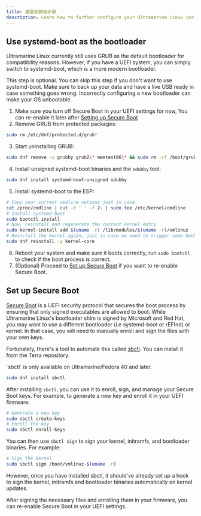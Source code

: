```yaml
---
title: 進階安裝後步驟
description: Learn how to further configure your Ultramarine Linux installation.
---
```



## Use systemd-boot as the bootloader

Ultramarine Linux currently still uses GRUB as the default bootloader for compatibility reasons. However, if you have a UEFI system, you can simply switch to
systemd-boot, which is a more modern bootloader.

<Alert type="warning">
  This step is optional. You can skip this step if you don't want to use
  systemd-boot. Make sure to back up your data and have a live USB ready in case
  something goes wrong. Incorrectly configuring a new bootloader can make your
  OS unbootable.
</Alert>

1. Make sure you turn off Secure Boot in your UEFI settings for now, You can re-enable it later after [Setting up Secure Boot](#set-up-secure-boot)
2. Remove GRUB from protected packages:

```bash
sudo rm /etc/dnf/protected.d/grub*
```

3. Start uninstalling GRUB:

```bash
sudo dnf remove -y grubby grub2\* memtest86\* && sudo rm -rf /boot/grub2 && sudo rm -rf /boot/loader
```

4. Install unsigned systemd-boot binaries and the `sdubby` tool:

```bash
sudo dnf install systemd-boot-unsigned sdubby
```

5. Install systemd-boot to the ESP:

```bash
# Copy your current cmdline options just in case
cat /proc/cmdline | cut -d ' ' -f 2- | sudo tee /etc/kernel/cmdline
# Install systemd-boot
sudo bootctl install
# Now, reinstall and regenerate the current kernel entry
sudo kernel-install add $(uname -r) /lib/modules/$(uname -r)/vmlinuz
# Reinstall the kernel again, just in case we need to trigger some hooks
sudo dnf reinstall -y kernel-core
```

6. Reboot your system and make sure it boots correctly, run `sudo bootctl` to check if the boot process is correct.
7. (Optional) Proceed to [Set up Secure Boot](#set-up-secure-boot) if you want to re-enable Secure Boot.

## Set up Secure Boot

[Secure Boot] is a UEFI security protocol that secures the boot process by ensuring that
only signed executables are allowed to boot. While Ultramarine Linux's bootloader shim is signed by Microsoft and Red Hat,
you may want to use a different bootloader (i.e systemd-boot or rEFInd) or kernel. In that case, you will need to manually enroll
and sign the files with your own keys.

Fortunately, there's a tool to automate this called [sbctl]. You can install it from the Terra repository:

<Alert type="info">
  `sbctl` is only available on Ultramarine/Fedora 40 and later.
</Alert>

```bash
sudo dnf install sbctl
```

After installing `sbctl`, you can use it to enroll, sign, and manage your Secure Boot keys. For example, to generate a new key and enroll it in your UEFI firmware:

```bash
# Generate a new key
sudo sbctl create-keys
# Enroll the key
sudo sbctl enroll-keys
```

You can then use `sbctl sign` to sign your kernel, initramfs, and bootloader binaries. For example:

```bash
# Sign the kernel
sudo sbctl sign /boot/vmlinuz-$(uname -r)
```

However, once you have installed sbctl, it should've already set up a hook to sign the kernel, initramfs and bootloader binaries automatically on kernel updates.

After signing the necessary files and enrolling them in your firmware, you can re-enable Secure Boot in your UEFI settings.

[Secure Boot]: https://learn.microsoft.com/en-us/windows-hardware/design/device-experiences/oem-secure-boot
[sbctl]: https://github.com/Foxboron/sbctl
